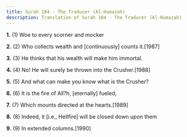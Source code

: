 ```yaml
---
title: Surah 104 - The Traducer (Al-Humazah)
description: Translation of Surah 104 - The Traducer (Al-Humazah)
---
```


**1.** (1) Woe to every scorner and mocker

**2.** (2) Who collects wealth and [continuously] counts it.[1987]

**3.** (3) He thinks that his wealth will make him immortal.

**4.** (4) No! He will surely be thrown into the Crusher.[1988]

**5.** (5) And what can make you know what is the Crusher?

**6.** (6) It is the fire of All?h, [eternally] fueled,

**7.** (7) Which mounts directed at the hearts.[1989]

**8.** (8) Indeed, it [i.e., Hellfire] will be closed down upon them

**9.** (9) In extended columns.[1990]

